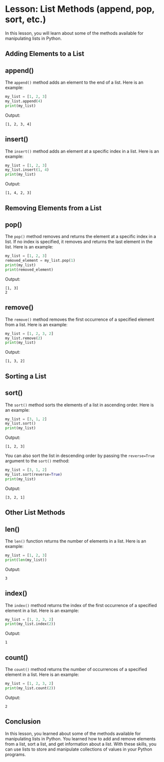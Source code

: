 # Lesson: List Methods (append, pop, sort, etc.)

In this lesson, you will learn about some of the methods available for manipulating lists in Python.

## Adding Elements to a List

## append()

The `append()` method adds an element to the end of a list. Here is an example:

```python
my_list = [1, 2, 3]
my_list.append(4)
print(my_list)
```

Output:

```
[1, 2, 3, 4]
```

## insert()

The `insert()` method adds an element at a specific index in a list. Here is an example:

```python
my_list = [1, 2, 3]
my_list.insert(1, 4)
print(my_list)
```

Output:

```
[1, 4, 2, 3]
```

## Removing Elements from a List

## pop()

The `pop()` method removes and returns the element at a specific index in a list. If no index is specified, it removes and returns the last element in the list. Here is an example:

```python
my_list = [1, 2, 3]
removed_element = my_list.pop(1)
print(my_list)
print(removed_element)
```

Output:

```
[1, 3]
2
```

## remove()

The `remove()` method removes the first occurrence of a specified element from a list. Here is an example:

```python
my_list = [1, 2, 3, 2]
my_list.remove(2)
print(my_list)
```

Output:

```
[1, 3, 2]
```

## Sorting a List

## sort()

The `sort()` method sorts the elements of a list in ascending order. Here is an example:

```python
my_list = [3, 1, 2]
my_list.sort()
print(my_list)
```

Output:

```
[1, 2, 3]
```

You can also sort the list in descending order by passing the `reverse=True` argument to the `sort()` method:

```python
my_list = [3, 1, 2]
my_list.sort(reverse=True)
print(my_list)
```

Output:

```
[3, 2, 1]
```

## Other List Methods

## len()

The `len()` function returns the number of elements in a list. Here is an example:

```python
my_list = [1, 2, 3]
print(len(my_list))
```

Output:

```
3
```

## index()

The `index()` method returns the index of the first occurrence of a specified element in a list. Here is an example:

```python
my_list = [1, 2, 3, 2]
print(my_list.index(2))
```

Output:

```
1
```

## count()

The `count()` method returns the number of occurrences of a specified element in a list. Here is an example:

```python
my_list = [1, 2, 3, 2]
print(my_list.count(2))
```

Output:

```
2
```

## Conclusion

In this lesson, you learned about some of the methods available for manipulating lists in Python. You learned how to add and remove elements from a list, sort a list, and get information about a list. With these skills, you can use lists to store and manipulate collections of values in your Python programs.
